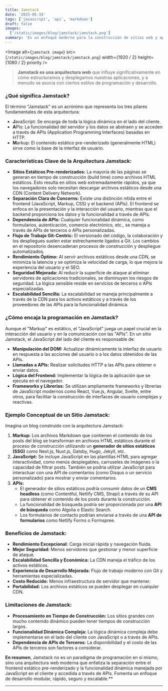 ```yaml
---
title: Jamstack
date: '2025-05-19'
tags: ['javascript', 'api', 'markdown']
draft: false
images:
  ['/static/images/blog/jamstack/jamstack.png']
summary: 'Es un enfoque moderno para la construcción de sitios web y aplicaciones que ha ganado mucha popularidad en los últimos años.'
---
```


<Image
  alt={`jamstack image`}
  src={`/static/images/blog/jamstack/jamstack.png`}
  width={1920 / 2}
  height={1080 / 2}
  priority
/>

>**Jamstack es una arquitectura web** que influye significativamente en cómo estructuramos y desplegamos nuestras aplicaciones, y a menudo se asocia con ciertos estilos de programación y desarrollo.

### **¿Qué significa Jamstack?**

El término "Jamstack" es un acrónimo que representa los tres pilares fundamentales de esta arquitectura:

- **J**avaScript: Se encarga de toda la lógica dinámica en el lado del cliente.
- **A**PIs: La funcionalidad del servidor y los datos se abstraen y se acceden a través de APIs (Application Programming Interfaces) basadas en HTTP.
- **M**arkup: El contenido estático pre-renderizado (generalmente HTML) sirve como la base de la interfaz de usuario.

### **Características Clave de la Arquitectura Jamstack:**

- **Sitios Estáticos Pre-renderizados:** La mayoría de las páginas se generan en tiempo de construcción (build time) como archivos HTML estáticos. Esto resulta en sitios web extremadamente rápidos, ya que los navegadores solo necesitan descargar archivos estáticos desde una CDN (Content Delivery Network).
- **Separación Clara de Concerns:** Existe una distinción nítida entre el frontend (JavaScript, Markup, CSS) y el backend (APIs). El frontend se enfoca en la presentación y la interacción del usuario, mientras que el backend proporciona los datos y la funcionalidad a través de APIs.
- **Dependencia de APIs:** Cualquier funcionalidad dinámica, como formularios, autenticación, comercio electrónico, etc., se maneja a través de APIs de terceros o APIs personalizadas.
- **Flujo de Trabajo Git-Centric:** El versionado del código, la colaboración y los despliegues suelen estar estrechamente ligados a Git. Los cambios en el repositorio desencadenan procesos de construcción y despliegue automatizados.
- **Rendimiento Óptimo:** Al servir archivos estáticos desde una CDN, se minimiza la latencia y se optimiza la velocidad de carga, lo que mejora la experiencia del usuario y el SEO.
- **Seguridad Mejorada:** Al reducir la superficie de ataque al eliminar servidores de aplicaciones tradicionales, se disminuyen los riesgos de seguridad. La lógica sensible reside en servicios de terceros o APIs especializadas.
- **Escalabilidad Sencilla:** La escalabilidad se maneja principalmente a través de la CDN para los activos estáticos y a través de los proveedores de las APIs para la funcionalidad dinámica.

### **¿Cómo encaja la programación en Jamstack?**

Aunque el "Markup" es estático, el "JavaScript" juega un papel crucial en la interacción del usuario y en la comunicación con las "APIs". En un sitio Jamstack, el JavaScript del lado del cliente es responsable de:

- **Manipulación del DOM:** Actualizar dinámicamente la interfaz de usuario en respuesta a las acciones del usuario o a los datos obtenidos de las APIs.
- **Llamadas a APIs:** Realizar solicitudes HTTP a las APIs para obtener o enviar datos.
- **Lógica del Frontend:** Implementar la lógica de la aplicación que se ejecuta en el navegador.
- **Frameworks y Librerías:** Se utilizan ampliamente frameworks y librerías de JavaScript modernos como React, Vue.js, Angular, Svelte, entre otros, para facilitar la construcción de interfaces de usuario complejas y reactivas.

### **Ejemplo Conceptual de un Sitio Jamstack:**

Imagina un blog construido con la arquitectura Jamstack:

1.  **Markup:** Los archivos Markdown que contienen el contenido de los posts del blog se transforman en archivos HTML estáticos durante el proceso de construcción utilizando un **generador de sitios estáticos (SSG)** como Next.js, Nuxt.js, Gatsby, Hugo, Jekyll, etc.
2.  **JavaScript:** Se incluye JavaScript en las plantillas HTML para agregar interactividad, como menús desplegables, carruseles de imágenes o la capacidad de filtrar posts. También se podría utilizar JavaScript para interactuar con una API de comentarios (como Disqus o un servicio personalizado) para mostrar y enviar comentarios.
3.  **APIs:**
    - El generador de sitios estáticos podría consumir datos de un **CMS headless** (como Contentful, Netlify CMS, Strapi) a través de su API para obtener el contenido de los posts durante la construcción.
    - La funcionalidad de búsqueda podría ser proporcionada por una **API de búsqueda** como Algolia o Elastic Search.
    - Los formularios de contacto podrían enviarse a través de una **API de formularios** como Netlify Forms o Formspree.

### **Beneficios de Jamstack:**

- **Rendimiento Excepcional:** Carga inicial rápida y navegación fluida.
- **Mejor Seguridad:** Menos servidores que gestionar y menor superficie de ataque.
- **Escalabilidad Sencilla y Económica:** La CDN maneja el tráfico de los activos estáticos.
- **Experiencia de Desarrollo Mejorada:** Flujo de trabajo moderno con Git y herramientas especializadas.
- **Costo Reducido:** Menos infraestructura de servidor que mantener.
- **Portabilidad:** Los archivos estáticos se pueden desplegar en cualquier CDN.

### **Limitaciones de Jamstack:**

- **Procesamiento en Tiempo de Construcción:** Los sitios grandes con mucho contenido dinámico pueden tener tiempos de construcción largos.
- **Funcionalidad Dinámica Compleja:** La lógica dinámica compleja debe implementarse en el lado del cliente con JavaScript o a través de APIs.
- **Dependencia de APIs de Terceros:** La disponibilidad y el costo de las APIs de terceros son factores a considerar.

**En resumen**, Jamstack no es un paradigma de programación en sí mismo, sino una arquitectura web moderna que enfatiza la separación entre el frontend estático pre-renderizado y la funcionalidad dinámica manejada por JavaScript en el cliente y accedida a través de APIs. Fomenta un enfoque de desarrollo modular, rápido, seguro y escalable.**

---